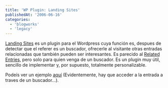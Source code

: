 ```yaml
---
title: 'WP Plugin: Landing Sites'
publishedAt: '2006-06-16'
categories:
  - 'blogworks'
  - 'legacy'
---
```


[Landing Sites](http://theundersigned.net/2006/06/landing-sites-11) es un plugin para el Wordpress cuya función es, despues de detectar que el referer es un buscador, ofrecerle al visitante otras entradas relacionadas que también pueden ser interesantes. Es parecido al [Related Entries](http://www.w-a-s-a-b-i.com/archives/2004/05/26/wordpress-related-entries-plugin/), pero solo para quien venga de un buscador. Es un plugin muy útil, sencillo de implementar y, por supuesto, totalmente personalizable.

Podeís ver un ejemplo [aquí](http://www.google.es/search?hl=es&q=battlestar+galactica+tercera+temporada&btnG=B%C3%BAsqueda+en+Google&meta=) (Evidentemente, hay que acceder a la entrada a traves de un buscador...).
